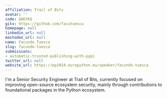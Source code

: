 ```yaml
---
affiliation: Trail of Bits
avatar: ''
code: QAEYKQ
gitx: https://github.com/facutuesca
homepage: null
linkedin_url: null
mastodon_url: null
name: Facundo Tuesca
slug: facundo-tuesca
submissions:
- automatic-trusted-publishing-with-pypi
twitter_url: null
website_url: https://ep2024.europython.eu/speaker/facundo-tuesca
---
```


I'm a Senior Security Engineer at Trail of Bits, currently focused on improving open-source ecosystem security, mainly through contributions to foundational packages in the Python ecosystem.
